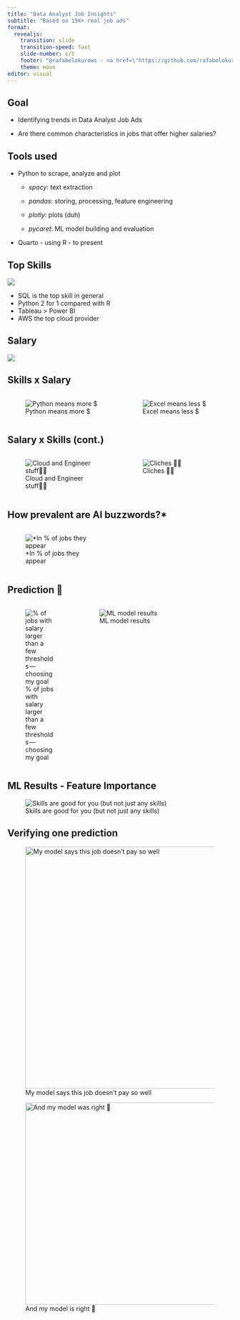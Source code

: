 ---
title: "Data Analyst Job Insights"
subtitle: "Based on 15K+ real job ads"
format: 
  revealjs:
    transition: slide
    transition-speed: fast
    slide-number: c/t
    footer: "@rafabelokurows - <a href=\"https://github.com/rafabelokurows/data-analyst-job-skills\">Github repository</a> - <a href=\"https://rafabelokurows.medium.com/what-do-companies-want-in-a-data-analyst-and-the-salaries-they-offer-in-return-fba8324101db\">Medium article</a>"
    theme: moon
editor: visual
---

## Goal

-   Identifying trends in Data Analyst Job Ads

-   Are there common characteristics in jobs that offer higher salaries?

## Tools used

-   Python to scrape, analyze and plot

    -   *spacy*: text extraction

    -   *pandas*: storing, processing, feature engineering

    -   *plotly*: plots (duh)

    -   *pycaret*: ML model building and evaluation

-   Quarto - using R - to present

## Top Skills

![](https://cdn-images-1.medium.com/max/1350/1*L6YrS1zfm-KkB7LOb1alow.png)

-   SQL is the top skill in general
-   Python 2 for 1 compared with R
-   Tableau \> Power BI
-   AWS the top cloud provider

## Salary

![](https://cdn-images-1.medium.com/max/900/1*y7CY1Paj7PyFHK2JPpbHHg.png)

## Skills x Salary

::: columns
::: {.column width="50%"}
![Python means more \$](https://cdn-images-1.medium.com/max/900/1*UFVhQ0s3cdXXtXHba2jEAA.png){alt="Python means more $"}
:::

::: {.column width="50%"}
![Excel means less \$](https://cdn-images-1.medium.com/max/900/1*VcaYFcvy6RkaMX9XNiSX6A.png){alt="Excel means less $"}
:::
:::

## Salary x Skills (cont.)

::: columns
::: {.column width="50%"}
![Cloud and Engineer stuff👍🏻](https://cdn-images-1.medium.com/max/900/1*GHc2bZ_eJet8seSuZlI_9Q.png){alt="Cloud and Engineer stuff👍🏻"}
:::

::: {.column width="50%"}
![Cliches 👎🏻](https://cdn-images-1.medium.com/max/900/1*b7UzIS1nYmMBEWk0YbQNcg.png){alt="Cliches 👎🏻"}
:::
:::

## How prevalent are AI buzzwords?\*

::: columns
::: {.column width="50%"}
![\*In % of jobs they appear](https://cdn-images-1.medium.com/max/900/1*l3NhR-0Lmez4dMnTTGN6Tg.png){alt="*In % of jobs they appear"}
:::

::: {.column width="50%"}
:::
:::

## Prediction 🔮

::: columns
::: {.column width="30%"}
![% of jobs with salary larger than a few thresholds --- choosing my goal](https://cdn-images-1.medium.com/max/900/1*cdcA42yFUmYy__tMXuWuGw.png){alt="% of jobs with salary larger than a few thresholds — choosing my goal"}
:::

::: {.column width="70%"}
![ML model results](https://cdn-images-1.medium.com/max/900/1*B1ZxXIkM6DPFNZT2BvOvmA.png){alt="ML model results"}
:::
:::

## ML Results - Feature Importance

![Skills are good for you (but not just any skills)](https://cdn-images-1.medium.com/max/900/1*yC65glRUlkLKNLlk-qinyg.png){alt="Skills are good for you (but not just any skills)"}

## Verifying one prediction

::: {.fragment fragment-index="1"}
![My model says this job doesn't pay so well](https://cdn-images-1.medium.com/max/900/1*bF1Z-cMIRbAy5vY6ad7ZGA.png){alt="My model says this job doesn’t pay so well" width="542"}
:::

::: {.fragment fragment-index="2"}
![And my model is right 🥳](https://cdn-images-1.medium.com/max/900/1*lg8fH5iV4cCt6eR_ulb4Qg.png){alt="And my model was right 🥳" width="453"}
:::
